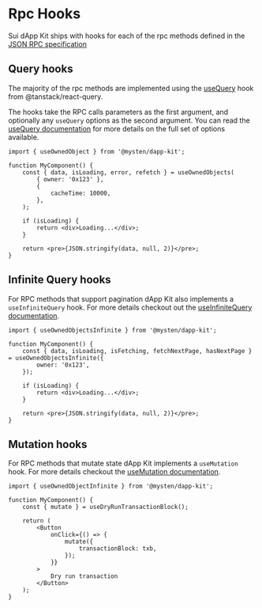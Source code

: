 # Rpc Hooks

Sui dApp Kit ships with hooks for each of the rpc methods defined in the
[JSON RPC specification](https://docs.sui.io/sui-jsonrpc)

## Query hooks

The majority of the rpc methods are implemented using the
[useQuery](https://tanstack.com/query/latest/docs/react/guides/queries) hook from
@tanstack/react-query.

The hooks take the RPC calls parameters as the first argument, and optionally any `useQuery` options
as the second argument. You can read the
[useQuery documentation](https://tanstack.com/query/latest/docs/react/guides/queries) for more
details on the full set of options available.

```tsx
import { useOwnedObject } from '@mysten/dapp-kit';

function MyComponent() {
	const { data, isLoading, error, refetch } = useOwnedObjects(
		{ owner: '0x123' },
		{
			cacheTime: 10000,
		},
	);

	if (isLoading) {
		return <div>Loading...</div>;
	}

	return <pre>{JSON.stringify(data, null, 2)}</pre>;
}
```

## Infinite Query hooks

For RPC methods that support pagination dApp Kit also implements a `useInfiniteQuery` hook. For more
details checkout out the
[useInfiniteQuery documentation](https://tanstack.com/query/latest/docs/react/guides/infinite-queries).

```tsx
import { useOwnedObjectsInfinite } from '@mysten/dapp-kit';

function MyComponent() {
	const { data, isLoading, isFetching, fetchNextPage, hasNextPage } = useOwnedObjectsInfinite({
		owner: '0x123',
	});

	if (isLoading) {
		return <div>Loading...</div>;
	}

	return <pre>{JSON.stringify(data, null, 2)}</pre>;
}
```

## Mutation hooks

For RPC methods that mutate state dApp Kit implements a `useMutation` hook. For more details
checkout the
[useMutation documentation](https://tanstack.com/query/latest/docs/react/guides/mutations).

```tsx
import { useOwnedObjectInfinite } from '@mysten/dapp-kit';

function MyComponent() {
	const { mutate } = useDryRunTransactionBlock();

	return (
		<Button
			onClick={() => {
				mutate({
					transactionBlock: txb,
				});
			}}
		>
			Dry run transaction
		</Button>
	);
}
```
